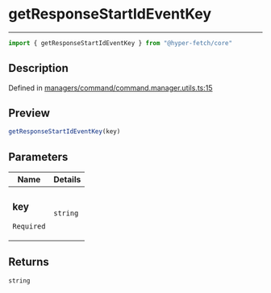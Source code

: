 

# getResponseStartIdEventKey

<div class="api-docs__separator" data-reactroot="">

---

</div><div class="api-docs__import" data-reactroot="">

```ts
import { getResponseStartIdEventKey } from "@hyper-fetch/core"
```

</div><div class="api-docs__section">

## Description

</div><div class="api-docs__description"><span class="api-docs__do-not-parse">



</span></div><p class="api-docs__definition">

Defined in [managers/command/command.manager.utils.ts:15](https://github.com/BetterTyped/hyper-fetch/blob/aff5c35a/packages/core/src/managers/command/command.manager.utils.ts#L15)

</p><div class="api-docs__section">

## Preview

</div><div class="api-docs__preview fn">

```ts
getResponseStartIdEventKey(key)
```

</div><div class="api-docs__section">

## Parameters

</div><div class="api-docs__parameters"><table><thead><tr><th>Name</th><th>Details</th></tr></thead><tbody><tr param-data="key"><td class="api-docs__param-name required">

### key 

`Required`

</td><td class="api-docs__param-type">

`string`

</td></tr></tbody></table></div><div class="api-docs__section">

## Returns

</div><div class="api-docs__returns">

```ts
string
```

</div>